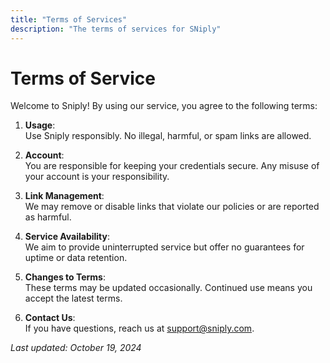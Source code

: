 ```yaml
---
title: "Terms of Services"
description: "The terms of services for SNiply"
---
```


# Terms of Service

Welcome to Sniply! By using our service, you agree to the following terms:

1. **Usage**:  
   Use Sniply responsibly. No illegal, harmful, or spam links are allowed.

2. **Account**:  
   You are responsible for keeping your credentials secure. Any misuse of your account is your responsibility.

3. **Link Management**:  
   We may remove or disable links that violate our policies or are reported as harmful.

4. **Service Availability**:  
   We aim to provide uninterrupted service but offer no guarantees for uptime or data retention.

5. **Changes to Terms**:  
   These terms may be updated occasionally. Continued use means you accept the latest terms.

6. **Contact Us**:  
   If you have questions, reach us at [support@sniply.com](mailto:support@sniply.com).

_Last updated: October 19, 2024_
